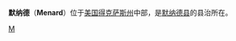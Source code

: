 {{Infobox Settlement
| name = 默纳德<br/>Menard
| image_skyline = 
| imagesize = 
| image_caption = 
| image_flag = 
| image_shield = 
| pushpin_map = USA Texas
| pushpin_label_position = bottom
| subdivision_type = 国家
| subdivision_name = {{USA}}
| subdivision_type1 = [[美国行政区划|州]]
| subdivision_name1 = [[得克萨斯州|得克萨斯州]]
| subdivision_type2 = [[得克萨斯州各县列表|县]]
| subdivision_name2 =  [[默纳德县_(得克萨斯州)|默纳德县]]
| elevation_m = 574
| elevation_ft = 
| area_total_km2 = 5.3
| population_as_of = 2000年
| population_total = 1653
| population_density_km2 = auto
| timezone = [[北美中部时区|CST]]
| utc_offset = -6
| timezone_DST = [[CDT|CDT]]
| utc_offset_DST = -5
| latd = 30
| latm = 55
| lats = 10
| latNS = N
| longd = 99
| longm = 47
| longs = 4
| longEW = W
| website =  
}}
'''默纳德'''（'''Menard'''）位于[[美国|美国]][[得克萨斯州|得克萨斯州]]中部，是[[默纳德县_(得克萨斯州)|默纳德县]]的县治所在。

{{Texas-stub}}

[[Category:得克萨斯州城市|M]]